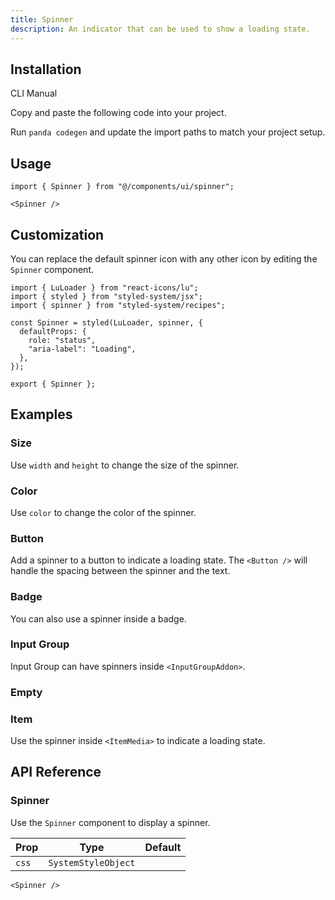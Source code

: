 ```yaml
---
title: Spinner
description: An indicator that can be used to show a loading state.
---
```


<ComponentPreview name="spinner-demo" />

## Installation

<InstallationTabs>

<TabsList>
  <TabsTrigger value="cli">CLI</TabsTrigger>
  <TabsTrigger value="manual">Manual</TabsTrigger>
</TabsList>

<TabsContent value="cli">
  <PackageRunner command="nore-ui-cli@latest add spinner" />
</TabsContent>

<TabsContent value="manual">

<Steps>

<Step>Copy and paste the following code into your project.</Step>

<ComponentSource name="spinner.ts" type="recipe" />

<ComponentSource name="spinner.tsx" type="component" />

<Step>Run `panda codegen` and update the import paths to match your project setup.</Step>

</Steps>

</TabsContent>

</InstallationTabs>

## Usage

```tsx
import { Spinner } from "@/components/ui/spinner";
```

```tsx
<Spinner />
```

## Customization

You can replace the default spinner icon with any other icon by editing the `Spinner` component.

<ComponentPreview name="spinner-custom" />

```tsx
import { LuLoader } from "react-icons/lu";
import { styled } from "styled-system/jsx";
import { spinner } from "styled-system/recipes";

const Spinner = styled(LuLoader, spinner, {
  defaultProps: {
    role: "status",
    "aria-label": "Loading",
  },
});

export { Spinner };
```

## Examples

### Size

Use `width` and `height` to change the size of the spinner.

<ComponentPreview name="spinner-size" />

### Color

Use `color` to change the color of the spinner.

<ComponentPreview name="spinner-color" />

### Button

Add a spinner to a button to indicate a loading state. The `<Button />` will handle the spacing between the spinner and the text.

<ComponentPreview name="spinner-button" />

### Badge

You can also use a spinner inside a badge.

<ComponentPreview name="spinner-badge" />

### Input Group

Input Group can have spinners inside `<InputGroupAddon>`.

<ComponentPreview name="spinner-input-group" />

### Empty

<ComponentPreview name="spinner-empty" />

### Item

Use the spinner inside `<ItemMedia>` to indicate a loading state.

<ComponentPreview name="spinner-item" />

## API Reference

### Spinner

Use the `Spinner` component to display a spinner.

| Prop  | Type                | Default |
| ----- | ------------------- | ------- |
| `css` | `SystemStyleObject` |         |

```tsx
<Spinner />
```
